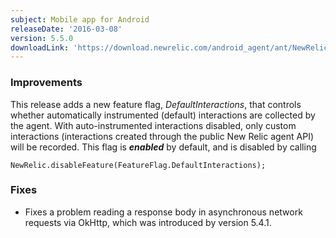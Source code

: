 ```yaml
---
subject: Mobile app for Android
releaseDate: '2016-03-08'
version: 5.5.0
downloadLink: 'https://download.newrelic.com/android_agent/ant/NewRelic_Android_Agent_5.5.0.zip'
---
```


### Improvements

This release adds a new feature flag, _DefaultInteractions_, that controls whether automatically instrumented (default) interactions are collected by the agent. With auto-instrumented interactions disabled, only custom interactions (interactions created through the public New Relic agent API) will be recorded. This flag is _**enabled**_ by default, and is disabled by calling

`NewRelic.disableFeature(FeatureFlag.DefaultInteractions);`

### Fixes

* Fixes a problem reading a response body in asynchronous network requests via OkHttp, which was introduced by version 5.4.1.
